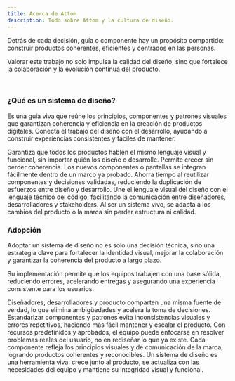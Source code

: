 ```yaml
---
title: Acerca de Attom
description: Todo sobre Attom y la cultura de diseño.
---
```



<Aside type="tip" title="¿Por que es, esto importante?">
Detrás de cada decisión, guía o componente hay un propósito compartido: construir productos coherentes, eficientes y centrados en las personas.

Valorar este trabajo no solo impulsa la calidad del diseño, sino que fortalece la colaboración y la evolución continua del producto.
</Aside>

<br/>

### ¿Qué es un sistema de diseño?

Es una guía viva que reúne los principios, componentes y patrones visuales que garantizan coherencia y eficiencia en la creación de productos digitales. Conecta el trabajo del diseño con el desarrollo, ayudando a construir experiencias consistentes y fáciles de mantener.

<Card title="1. Consistencia visual y de experiencia" icon="puzzle">
  Garantiza que todos los productos hablen el mismo lenguaje visual y funcional, sin importar quién los diseñe o desarrolle.
</Card>

<Card title="2. Escalabilidad del producto" icon="external">
  Permite crecer sin perder coherencia. Los nuevos componentes o pantallas se integran fácilmente dentro de un marco ya probado.
</Card>

<Card title="3. Eficiencia en el trabajo diario" icon="rocket">
  Ahorra tiempo al reutilizar componentes y decisiones validadas, reduciendo la duplicación de esfuerzos entre diseño y desarrollo.
</Card>

<Card title="4. Colaboración fluida entre equipos" icon="heart">
  Une el lenguaje visual del diseño con el lenguaje técnico del código, facilitando la comunicación entre diseñadores, desarrolladores y stakeholders.
</Card>

<Card title="5. Evolución continua y controlada" icon="telegram">
  Al ser un sistema vivo, se adapta a los cambios del producto o la marca sin perder estructura ni calidad.
</Card>

<br/>

### Adopción

Adoptar un sistema de diseño no es solo una decisión técnica, sino una estrategia clave para fortalecer la identidad visual, mejorar la colaboración y garantizar la coherencia del producto a largo plazo.

Su implementación permite que los equipos trabajen con una base sólida, reduciendo errores, acelerando entregas y asegurando una experiencia consistente para los usuarios.

<Card title="1. Alinea a todo el equipo en una misma dirección" icon="setting">
  Diseñadores, desarrolladores y producto comparten una misma fuente de verdad, lo que elimina ambigüedades y acelera la toma de decisiones.
</Card>

<Card title="2. Reduce la deuda de diseño y técnica" icon="warning">
  Estandarizar componentes y patrones evita inconsistencias visuales y errores repetitivos, haciendo más fácil mantener y escalar el producto.
</Card>

<Card title="3. Aumenta la velocidad de entrega" icon="rocket">
  Con recursos predefinidos y aprobados, el equipo puede enfocarse en resolver problemas reales del usuario, no en rediseñar lo que ya existe.
</Card>

<Card title="4. Refuerza la identidad de marca" icon="codePen">
  Cada componente refleja los principios visuales y de comunicación de la marca, logrando productos coherentes y reconocibles.
</Card>

<Card title="5. Facilita la evolución del producto" icon="telegram">
  Un sistema de diseño es una herramienta viva: crece junto al producto, se actualiza con las necesidades del equipo y mantiene su integridad visual y funcional.
</Card>